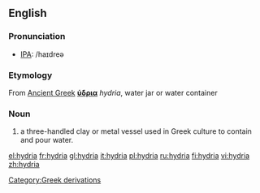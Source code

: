 ==English==

{{Wikipedia}}
===Pronunciation===
*[[IPA]]: /haɪdreə

===Etymology===
[[Category:Greek derivations]]
From [[Ancient Greek]] '''[[ύδρια]]''' ''hydria'', water jar or water container

===Noun===
{{en-noun| hydriae}}

# a three-handled clay or metal vessel used in Greek culture to contain and pour water.


[[el:hydria]]
[[fr:hydria]]
[[gl:hydria]]
[[it:hydria]]
[[pl:hydria]]
[[ru:hydria]]
[[fi:hydria]]
[[vi:hydria]]
[[zh:hydria]]